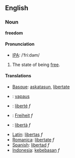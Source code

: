 == English ==
<!-- this seems to be for "free"
=== Etymology ===
From Old-English [[freo]], from Proto-Germanic *''frijaz'', which derives from Proto Indo-European *''prijos-'' ''dear, beloved''.
-->

=== Noun ===
'''freedom'''

====Pronunciation====
*[[IPA]]: /ˈfriːdəm/

# The state of being [[free]].

==== Translations ====
*[[Basque]]: [[askatasun]], [[libertate]]
*{{fi}}: [[vapaus]]
*{{fr}}: [[liberté]] ''f''
*{{de}}: [[Freiheit]] ''f''
*{{it}}: [[libertà]] ''f''
*[[Latin]]: [[libertas]] ''f''
*[[Romanica]]: [[libertate]] ''f''
*[[Spanish]]: [[libertad]] ''f''
*[[Indonesia]]: [[kebebasan]] ''f''
